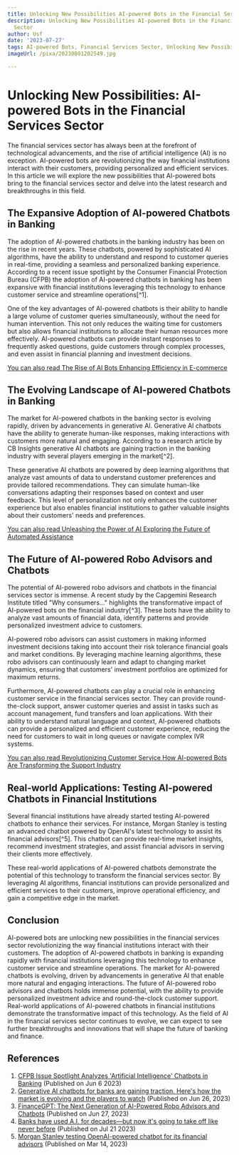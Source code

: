 ```yaml
---
title: Unlocking New Possibilities AI-powered Bots in the Financial Services Sector
description: Unlocking New Possibilities AI-powered Bots in the Financial Services
  Sector
author: Usf
date: '2023-07-27'
tags: AI-powered Bots, Financial Services Sector, Unlocking New Possibilities
imageUrl: /pixa/20230801202549.jpg

---
```

# Unlocking New Possibilities:  AI-powered Bots in the Financial  Services Sector

The financial services sector has always been at the forefront of technological advancements, and the rise of artificial intelligence (AI) is no  exception. AI-powered bots are revolutionizing the way financial institutions interact with their customers, providing personalized and efficient services.  In this article we will  explore the new possibilities that AI-powered bots  bring to the financial services sector and delve into  the latest  research  and breakthroughs in this field.

## The Expansive  Adoption of AI-powered  Chatbots in Banking

The adoption of  AI-powered chatbots in  the banking industry has been  on the rise in recent years. These chatbots, powered by sophisticated AI algorithms, have the ability to understand and respond to customer queries in real-time, providing a seamless and personalized banking experience. According to a  recent issue spotlight by the Consumer Financial Protection Bureau (CFPB) the adoption of AI-powered chatbots in banking has been expansive with financial institutions  leveraging  this  technology to enhance customer service and  streamline operations[^1].

One of the key advantages of AI-powered chatbots is their ability to handle a  large volume  of customer queries simultaneously, without  the need for human intervention. This not only reduces the waiting time for customers but also allows financial institutions to  allocate their human resources more effectively. AI-powered chatbots can provide instant responses to  frequently asked questions, guide customers through complex processes, and even assist  in financial planning and investment decisions.

[You can also read  The Rise of AI Bots Enhancing Efficiency in E-commerce](The%20Rise%20of%20AI%20Bots%20Enhancing%20Efficiency%20in%20E-commerce)


## The Evolving Landscape of AI-powered Chatbots in Banking

The market for AI-powered chatbots in the  banking sector is evolving rapidly, driven by advancements in generative AI. Generative AI chatbots have the ability  to generate human-like responses, making  interactions with  customers more  natural and engaging. According to a research article by CB Insights  generative AI chatbots are gaining traction in the banking industry with several players emerging in the market[^2].

These generative  AI chatbots  are powered by deep learning algorithms that analyze  vast amounts of  data to understand customer preferences and provide tailored  recommendations. They can simulate human-like conversations adapting their responses  based on context and user feedback. This level of  personalization not only enhances the customer experience but also enables financial institutions to gather valuable insights  about their customers' needs and preferences.

[You can also read Unleashing the Power of AI Exploring the Future of Automated Assistance](Unleashing%20the%20Power%20of%20AI%20Exploring%20the%20Future%20of%20Automated%20Assistance)


## The Future  of AI-powered Robo Advisors and Chatbots

The potential of AI-powered robo advisors and chatbots in the  financial  services sector is immense. A  recent study by the Capgemini Research Institute titled "Why consumers..." highlights the transformative impact of AI-powered  bots  on the financial industry[^3]. These bots have  the  ability to analyze vast amounts  of financial data, identify patterns and provide personalized investment advice to customers.

AI-powered robo advisors can assist customers in making informed investment decisions taking into account their  risk tolerance financial goals and market conditions.  By leveraging machine learning algorithms, these robo advisors can continuously learn and adapt to changing market dynamics, ensuring that customers' investment portfolios are optimized  for maximum returns.

Furthermore, AI-powered chatbots can  play a crucial role in  enhancing customer service in the financial services sector. They can provide round-the-clock support, answer customer queries  and assist in tasks such as account management, fund transfers and loan applications. With their ability to understand natural language and context, AI-powered chatbots can provide a personalized and efficient customer experience, reducing the need for customers to wait in long queues  or navigate  complex IVR systems.

[You can also read Revolutionizing Customer Service How AI-powered Bots Are Transforming the Support Industry](Revolutionizing%20Customer%20Service%20How%20AI-powered%20Bots%20Are%20Transforming%20the%20Support%20Industry)


## Real-world Applications: Testing AI-powered  Chatbots in Financial Institutions

Several financial  institutions have already  started testing AI-powered chatbots  to enhance their services. For instance, Morgan Stanley is testing an  advanced  chatbot  powered by OpenAI's latest technology to  assist its  financial advisors[^5]. This chatbot can provide real-time market insights, recommend investment  strategies, and assist  financial advisors in serving their clients more  effectively.

These real-world applications of AI-powered chatbots demonstrate the  potential of this technology to transform the financial services sector. By leveraging AI algorithms, financial  institutions can provide personalized and efficient services to their customers, improve operational efficiency, and gain a competitive edge in the market.

## Conclusion

AI-powered bots are unlocking new possibilities in the financial services sector revolutionizing the way financial institutions interact  with their customers. The adoption of AI-powered chatbots in banking is  expanding rapidly with financial institutions leveraging this technology to enhance customer service and streamline operations. The market for AI-powered chatbots is evolving, driven  by advancements in generative AI that enable more natural and engaging interactions.  The  future of  AI-powered robo advisors and chatbots holds immense potential, with the ability  to  provide personalized investment advice and round-the-clock customer support. Real-world applications of AI-powered chatbots in financial institutions demonstrate the transformative impact of this technology. As the field of AI in the financial services sector continues to evolve, we can expect to see further breakthroughs and innovations that will shape the future of banking and finance.

## References

1. [CFPB Issue Spotlight Analyzes 'Artificial Intelligence' Chatbots  in Banking](https://www.consumerfinance.gov/about-us/newsroom/cfpb-issue-spotlight-analyzes-artificial-intelligence-chatbots-in-banking/) (Published on  Jun  6 2023)
2. [Generative AI chatbots for banks are gaining traction. Here's how the  market is evolving and the  players to watch](https://www.cbinsights.com/research/generative-ai-chatbots-banking-market/) (Published on Jun 26, 2023)
3. [FinanceGPT: The Next Generation  of AI-Powered  Robo  Advisors and Chatbots](https://www.nasdaq.com/articles/financegpt-the-next-generation-of-ai-powered-robo-advisors-and-chatbots)  (Published on Jun 27, 2023)
4. [Banks have used A.I. for decades—but now it's going to take  off like never  before](https://fortune.com/2023/07/21/ai-finance-history-regressions-generative-artificial-intelligence-pagaya-kasisto/) (Published on Jul 21  2023)
5. [Morgan Stanley testing OpenAI-powered chatbot for its financial advisors](https://www.cnbc.com/2023/03/14/morgan-stanley-testing-openai-powered-chatbot-for-its-financial-advisors.html) (Published on Mar 14, 2023)